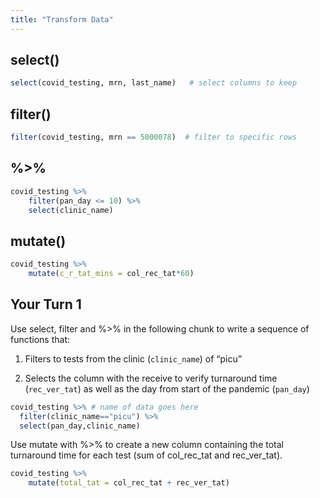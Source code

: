 ```yaml
---
title: "Transform Data"
---
```


## select()

```r
select(covid_testing, mrn, last_name)   # select columns to keep
```


## filter()

```r
filter(covid_testing, mrn == 5000078)  # filter to specific rows
```

## %>%

```r
covid_testing %>% 
	filter(pan_day <= 10) %>% 
	select(clinic_name)
```


## mutate()

```r
covid_testing %>%
	mutate(c_r_tat_mins = col_rec_tat*60)
```


## Your Turn 1

Use select, filter and %>% in the following chunk to write a sequence of functions that: 

1. Filters to tests from the clinic (`clinic_name`) of "picu"

2. Selects the column with the receive to verify turnaround time (`rec_ver_tat`) as well as the day from start of the pandemic (`pan_day`)

```r
covid_testing %>% # name of data goes here
  filter(clinic_name=="picu") %>% 
  select(pan_day,clinic_name) 
```

Use mutate with %>% to create a new column containing the total turnaround time for each test (sum of col_rec_tat and rec_ver_tat).

```r
covid_testing %>%
	mutate(total_tat = col_rec_tat + rec_ver_tat)
```
